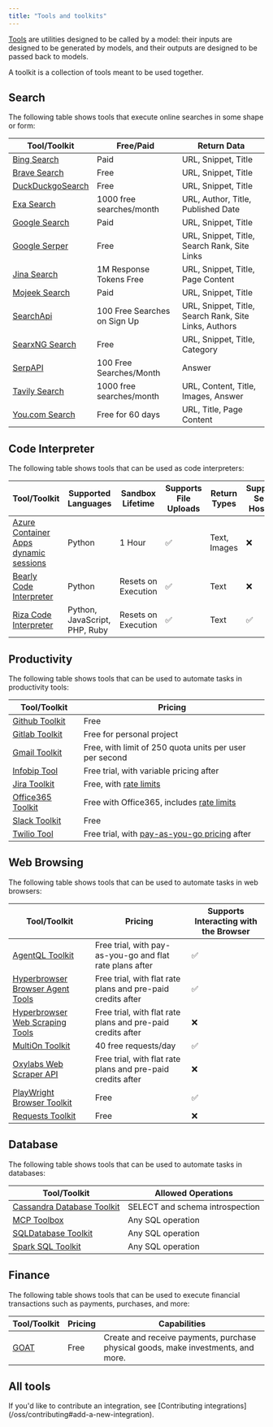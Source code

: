 ```yaml
---
title: "Tools and toolkits"
---
```


[Tools](/oss/langchain/tools) are utilities designed to be called by a model: their inputs are designed to be generated by models, and their outputs are designed to be passed back to models.

A toolkit is a collection of tools meant to be used together.

## Search

The following table shows tools that execute online searches in some shape or form:

| Tool/Toolkit | Free/Paid | Return Data |
|-------------|-----------|-------------|
| [Bing Search](/oss/integrations/tools/bing_search) | Paid | URL, Snippet, Title |
| [Brave Search](/oss/integrations/tools/brave_search) | Free | URL, Snippet, Title |
| [DuckDuckgoSearch](/oss/integrations/tools/ddg) | Free | URL, Snippet, Title |
| [Exa Search](/oss/integrations/tools/exa_search) | 1000 free searches/month | URL, Author, Title, Published Date |
| [Google Search](/oss/integrations/tools/google_search) | Paid | URL, Snippet, Title |
| [Google Serper](/oss/integrations/tools/google_serper) | Free | URL, Snippet, Title, Search Rank, Site Links |
| [Jina Search](/oss/integrations/tools/jina_search) | 1M Response Tokens Free | URL, Snippet, Title, Page Content |
| [Mojeek Search](/oss/integrations/tools/mojeek_search) | Paid | URL, Snippet, Title |
| [SearchApi](/oss/integrations/tools/searchapi) | 100 Free Searches on Sign Up | URL, Snippet, Title, Search Rank, Site Links, Authors |
| [SearxNG Search](/oss/integrations/tools/searx_search) | Free | URL, Snippet, Title, Category |
| [SerpAPI](/oss/integrations/tools/serpapi) | 100 Free Searches/Month | Answer |
| [Tavily Search](/oss/integrations/tools/tavily_search) | 1000 free searches/month | URL, Content, Title, Images, Answer |
| [You.com Search](/oss/integrations/tools/you) | Free for 60 days | URL, Title, Page Content |

## Code Interpreter

The following table shows tools that can be used as code interpreters:

| Tool/Toolkit | Supported Languages | Sandbox Lifetime | Supports File Uploads | Return Types | Supports Self-Hosting |
|-------------|-------------------|-----------------|---------------------|--------------|-------------------|
| [Azure Container Apps dynamic sessions](/oss/integrations/tools/azure_dynamic_sessions) | Python | 1 Hour | ✅ | Text, Images | ❌ |
| [Bearly Code Interpreter](/oss/integrations/tools/bearly) | Python | Resets on Execution | ✅ | Text | ❌ |
| [Riza Code Interpreter](/oss/integrations/tools/riza) | Python, JavaScript, PHP, Ruby | Resets on Execution | ✅ | Text | ✅ |

## Productivity

The following table shows tools that can be used to automate tasks in productivity tools:

| Tool/Toolkit | Pricing |
|-------------|---------|
| [Github Toolkit](/oss/integrations/tools/github) | Free |
| [Gitlab Toolkit](/oss/integrations/tools/gitlab) | Free for personal project |
| [Gmail Toolkit](/oss/integrations/tools/gmail) | Free, with limit of 250 quota units per user per second |
| [Infobip Tool](/oss/integrations/tools/infobip) | Free trial, with variable pricing after |
| [Jira Toolkit](/oss/integrations/tools/jira) | Free, with [rate limits](https://developer.atlassian.com/cloud/jira/platform/rate-limiting/) |
| [Office365 Toolkit](/oss/integrations/tools/office365) | Free with Office365, includes [rate limits](https://learn.microsoft.com/en-us/graph/throttling-limits) |
| [Slack Toolkit](/oss/integrations/tools/slack) | Free |
| [Twilio Tool](/oss/integrations/tools/twilio) | Free trial, with [pay-as-you-go pricing](https://www.twilio.com/en-us/pricing) after |

## Web Browsing

The following table shows tools that can be used to automate tasks in web browsers:

| Tool/Toolkit | Pricing | Supports Interacting with the Browser |
|-------------|---------|---------------------------------------|
| [AgentQL Toolkit](/oss/integrations/tools/agentql) | Free trial, with pay-as-you-go and flat rate plans after | ✅ |
| [Hyperbrowser Browser Agent Tools](/oss/integrations/tools/hyperbrowser_browser_agent_tools) | Free trial, with flat rate plans and pre-paid credits after | ✅ |
| [Hyperbrowser Web Scraping Tools](/oss/integrations/tools/hyperbrowser_web_scraping_tools) | Free trial, with flat rate plans and pre-paid credits after | ❌ |
| [MultiOn Toolkit](/oss/integrations/tools/multion) | 40 free requests/day | ✅ |
| [Oxylabs Web Scraper API](/oss/integrations/tools/oxylabs) | Free trial, with flat rate plans and pre-paid credits after | ❌ |
| [PlayWright Browser Toolkit](/oss/integrations/tools/playwright) | Free | ✅ |
| [Requests Toolkit](/oss/integrations/tools/requests) | Free | ❌ |

## Database

The following table shows tools that can be used to automate tasks in databases:

| Tool/Toolkit | Allowed Operations |
|-------------|-------------------|
| [Cassandra Database Toolkit](/oss/integrations/tools/cassandra_database) | SELECT and schema introspection |
| [MCP Toolbox](/oss/integrations/tools/toolbox) | Any SQL operation |
| [SQLDatabase Toolkit](/oss/integrations/tools/sql_database) | Any SQL operation |
| [Spark SQL Toolkit](/oss/integrations/tools/spark_sql) | Any SQL operation |

## Finance

The following table shows tools that can be used to execute financial transactions such as payments, purchases, and more:

| Tool/Toolkit | Pricing | Capabilities |
|-------------|---------|--------------|
| [GOAT](/oss/integrations/tools/goat) | Free | Create and receive payments, purchase physical goods, make investments, and more. |

## All tools

<Columns cols={3}>
<Card title="ADS4GPTs" icon="link" href="/oss/integrations/tools/ads4gpts" arrow="true" cta="View guide" />
<Card title="AgentQL" icon="link" href="/oss/integrations/tools/agentql" arrow="true" cta="View guide" />
<Card title="AINetwork Toolkit" icon="link" href="/oss/integrations/tools/ainetwork" arrow="true" cta="View guide" />
<Card title="Alpha Vantage" icon="link" href="/oss/integrations/tools/alpha_vantage" arrow="true" cta="View guide" />
<Card title="Amadeus Toolkit" icon="link" href="/oss/integrations/tools/amadeus" arrow="true" cta="View guide" />
<Card title="Anchor Browser" icon="link" href="/oss/integrations/tools/anchor_browser" arrow="true" cta="View guide" />
<Card title="Apify Actor" icon="link" href="/oss/integrations/tools/apify_actors" arrow="true" cta="View guide" />
<Card title="ArXiv" icon="link" href="/oss/integrations/tools/arxiv" arrow="true" cta="View guide" />
<Card title="AskNews" icon="link" href="/oss/integrations/tools/asknews" arrow="true" cta="View guide" />
<Card title="AWS Lambda" icon="link" href="/oss/integrations/tools/awslambda" arrow="true" cta="View guide" />
<Card title="Azure AI Services Toolkit" icon="link" href="/oss/integrations/tools/azure_ai_services" arrow="true" cta="View guide" />
<Card title="Azure Cognitive Services Toolkit" icon="link" href="/oss/integrations/tools/azure_cognitive_services" arrow="true" cta="View guide" />
<Card title="Azure Container Apps Dynamic Sessions" icon="link" href="/oss/integrations/tools/azure_dynamic_sessions" arrow="true" cta="View guide" />
<Card title="Shell (bash)" icon="link" href="/oss/integrations/tools/bash" arrow="true" cta="View guide" />
<Card title="Bearly Code Interpreter" icon="link" href="/oss/integrations/tools/bearly" arrow="true" cta="View guide" />
<Card title="Bing Search" icon="link" href="/oss/integrations/tools/bing_search" arrow="true" cta="View guide" />
<Card title="Bodo DataFrames" icon="link" href="/oss/integrations/tools/bodo" arrow="true" cta="View guide" />
<Card title="Brave Search" icon="link" href="/oss/integrations/tools/brave_search" arrow="true" cta="View guide" />
<Card title="BrightData Web Scraper API" icon="link" href="/oss/integrations/tools/brightdata-webscraperapi" arrow="true" cta="View guide" />
<Card title="BrightData SERP" icon="link" href="/oss/integrations/tools/brightdata_serp" arrow="true" cta="View guide" />
<Card title="BrightData Unlocker" icon="link" href="/oss/integrations/tools/brightdata_unlocker" arrow="true" cta="View guide" />
<Card title="Cassandra Database Toolkit" icon="link" href="/oss/integrations/tools/cassandra_database" arrow="true" cta="View guide" />
<Card title="CDP" icon="link" href="/oss/integrations/tools/cdp_agentkit" arrow="true" cta="View guide" />
<Card title="ChatGPT Plugins" icon="link" href="/oss/integrations/tools/chatgpt_plugins" arrow="true" cta="View guide" />
<Card title="ClickUp Toolkit" icon="link" href="/oss/integrations/tools/clickup" arrow="true" cta="View guide" />
<Card title="Cogniswitch Toolkit" icon="link" href="/oss/integrations/tools/cogniswitch" arrow="true" cta="View guide" />
<Card title="Compass DeFi Toolkit" icon="link" href="/oss/integrations/tools/compass" arrow="true" cta="View guide" />
<Card title="Connery Toolkit" icon="link" href="/oss/integrations/tools/connery" arrow="true" cta="View guide" />
<Card title="Dall-E Image Generator" icon="link" href="/oss/integrations/tools/dalle_image_generator" arrow="true" cta="View guide" />
<Card title="Dappier" icon="link" href="/oss/integrations/tools/dappier" arrow="true" cta="View guide" />
<Card title="Databricks Unity Catalog" icon="link" href="/oss/integrations/tools/databricks" arrow="true" cta="View guide" />
<Card title="DataForSEO" icon="link" href="/oss/integrations/tools/dataforseo" arrow="true" cta="View guide" />
<Card title="Dataherald" icon="link" href="/oss/integrations/tools/dataherald" arrow="true" cta="View guide" />
<Card title="DuckDuckGo Search" icon="link" href="/oss/integrations/tools/ddg" arrow="true" cta="View guide" />
<Card title="Discord" icon="link" href="/oss/integrations/tools/discord" arrow="true" cta="View guide" />
<Card title="E2B Data Analysis" icon="link" href="/oss/integrations/tools/e2b_data_analysis" arrow="true" cta="View guide" />
<Card title="Eden AI" icon="link" href="/oss/integrations/tools/edenai_tools" arrow="true" cta="View guide" />
<Card title="ElevenLabs Text2Speech" icon="link" href="/oss/integrations/tools/eleven_labs_tts" arrow="true" cta="View guide" />
<Card title="Exa Search" icon="link" href="/oss/integrations/tools/exa_search" arrow="true" cta="View guide" />
<Card title="File System" icon="link" href="/oss/integrations/tools/filesystem" arrow="true" cta="View guide" />
<Card title="Financial Datasets Toolkit" icon="link" href="/oss/integrations/tools/financial_datasets" arrow="true" cta="View guide" />
<Card title="FMP Data" icon="link" href="/oss/integrations/tools/fmp-data" arrow="true" cta="View guide" />
<Card title="Github Toolkit" icon="link" href="/oss/integrations/tools/github" arrow="true" cta="View guide" />
<Card title="Gitlab Toolkit" icon="link" href="/oss/integrations/tools/gitlab" arrow="true" cta="View guide" />
<Card title="Gmail Toolkit" icon="link" href="/oss/integrations/tools/gmail" arrow="true" cta="View guide" />
<Card title="GOAT" icon="link" href="/oss/integrations/tools/goat" arrow="true" cta="View guide" />
<Card title="Golden Query" icon="link" href="/oss/integrations/tools/golden_query" arrow="true" cta="View guide" />
<Card title="Google Books" icon="link" href="/oss/integrations/tools/google_books" arrow="true" cta="View guide" />
<Card title="Google Calendar Toolkit" icon="link" href="/oss/integrations/tools/google_calendar" arrow="true" cta="View guide" />
<Card title="Google Cloud Text-to-Speech" icon="link" href="/oss/integrations/tools/google_cloud_texttospeech" arrow="true" cta="View guide" />
<Card title="Google Drive" icon="link" href="/oss/integrations/tools/google_drive" arrow="true" cta="View guide" />
<Card title="Google Finance" icon="link" href="/oss/integrations/tools/google_finance" arrow="true" cta="View guide" />
<Card title="Google Imagen" icon="link" href="/oss/integrations/tools/google_imagen" arrow="true" cta="View guide" />
<Card title="Google Jobs" icon="link" href="/oss/integrations/tools/google_jobs" arrow="true" cta="View guide" />
<Card title="Google Lens" icon="link" href="/oss/integrations/tools/google_lens" arrow="true" cta="View guide" />
<Card title="Google Places" icon="link" href="/oss/integrations/tools/google_places" arrow="true" cta="View guide" />
<Card title="Google Scholar" icon="link" href="/oss/integrations/tools/google_scholar" arrow="true" cta="View guide" />
<Card title="Google Search" icon="link" href="/oss/integrations/tools/google_search" arrow="true" cta="View guide" />
<Card title="Google Serper" icon="link" href="/oss/integrations/tools/google_serper" arrow="true" cta="View guide" />
<Card title="Google Trends" icon="link" href="/oss/integrations/tools/google_trends" arrow="true" cta="View guide" />
<Card title="Gradio" icon="link" href="/oss/integrations/tools/gradio_tools" arrow="true" cta="View guide" />
<Card title="GraphQL" icon="link" href="/oss/integrations/tools/graphql" arrow="true" cta="View guide" />
<Card title="HuggingFace Hub Tools" icon="link" href="/oss/integrations/tools/huggingface_tools" arrow="true" cta="View guide" />
<Card title="Human as a Tool" icon="link" href="/oss/integrations/tools/human_tools" arrow="true" cta="View guide" />
<Card title="Hyperbrowser Browser Agent Tools" icon="link" href="/oss/integrations/tools/hyperbrowser_browser_agent_tools" arrow="true" cta="View guide" />
<Card title="Hyperbrowser Web Scraping Tools" icon="link" href="/oss/integrations/tools/hyperbrowser_web_scraping_tools" arrow="true" cta="View guide" />
<Card title="IBM watsonx.ai" icon="link" href="/oss/integrations/tools/ibm_watsonx" arrow="true" cta="View guide" />
<Card title="IFTTT WebHooks" icon="link" href="/oss/integrations/tools/ifttt" arrow="true" cta="View guide" />
<Card title="Infobip" icon="link" href="/oss/integrations/tools/infobip" arrow="true" cta="View guide" />
<Card title="Ionic Shopping Tool" icon="link" href="/oss/integrations/tools/ionic_shopping" arrow="true" cta="View guide" />
<Card title="Jenkins" icon="link" href="/oss/integrations/tools/jenkins" arrow="true" cta="View guide" />
<Card title="Jina Search" icon="link" href="/oss/integrations/tools/jina_search" arrow="true" cta="View guide" />
<Card title="Jira Toolkit" icon="link" href="/oss/integrations/tools/jira" arrow="true" cta="View guide" />
<Card title="JSON Toolkit" icon="link" href="/oss/integrations/tools/json" arrow="true" cta="View guide" />
<Card title="Lemon Agent" icon="link" href="/oss/integrations/tools/lemonai" arrow="true" cta="View guide" />
<Card title="Linkup Search Tool" icon="link" href="/oss/integrations/tools/linkup_search" arrow="true" cta="View guide" />
<Card title="Memgraph" icon="link" href="/oss/integrations/tools/memgraph" arrow="true" cta="View guide" />
<Card title="Memorize" icon="link" href="/oss/integrations/tools/memorize" arrow="true" cta="View guide" />
<Card title="Mojeek Search" icon="link" href="/oss/integrations/tools/mojeek_search" arrow="true" cta="View guide" />
<Card title="MultiOn Toolkit" icon="link" href="/oss/integrations/tools/multion" arrow="true" cta="View guide" />
<Card title="NASA Toolkit" icon="link" href="/oss/integrations/tools/nasa" arrow="true" cta="View guide" />
<Card title="Naver Search" icon="link" href="/oss/integrations/tools/naver_search" arrow="true" cta="View guide" />
<Card title="Nuclia Understanding" icon="link" href="/oss/integrations/tools/nuclia" arrow="true" cta="View guide" />
<Card title="NVIDIA Riva" icon="link" href="/oss/integrations/tools/nvidia_riva" arrow="true" cta="View guide" />
<Card title="Office365 Toolkit" icon="link" href="/oss/integrations/tools/office365" arrow="true" cta="View guide" />
<Card title="OpenAPI Toolkit" icon="link" href="/oss/integrations/tools/openapi" arrow="true" cta="View guide" />
<Card title="Natural Language API Toolkits" icon="link" href="/oss/integrations/tools/openapi_nla" arrow="true" cta="View guide" />
<Card title="OpenGradient" icon="link" href="/oss/integrations/tools/opengradient_toolkit" arrow="true" cta="View guide" />
<Card title="OpenWeatherMap" icon="link" href="/oss/integrations/tools/openweathermap" arrow="true" cta="View guide" />
<Card title="Oracle AI Vector Search" icon="link" href="/oss/integrations/tools/oracleai" arrow="true" cta="View guide" />
<Card title="Oxylabs" icon="link" href="/oss/integrations/tools/oxylabs" arrow="true" cta="View guide" />
<Card title="Pandas Dataframe" icon="link" href="/oss/integrations/tools/pandas" arrow="true" cta="View guide" />
<Card title="Passio NutritionAI" icon="link" href="/oss/integrations/tools/passio_nutrition_ai" arrow="true" cta="View guide" />
<Card title="Permit" icon="link" href="/oss/integrations/tools/permit" arrow="true" cta="View guide" />
<Card title="PlayWright Browser Toolkit" icon="link" href="/oss/integrations/tools/playwright" arrow="true" cta="View guide" />
<Card title="Polygon IO Toolkit" icon="link" href="/oss/integrations/tools/polygon" arrow="true" cta="View guide" />
<Card title="PowerBI Toolkit" icon="link" href="/oss/integrations/tools/powerbi" arrow="true" cta="View guide" />
<Card title="Prolog" icon="link" href="/oss/integrations/tools/prolog_tool" arrow="true" cta="View guide" />
<Card title="PubMed" icon="link" href="/oss/integrations/tools/pubmed" arrow="true" cta="View guide" />
<Card title="Python REPL" icon="link" href="/oss/integrations/tools/python" arrow="true" cta="View guide" />
<Card title="Reddit Search" icon="link" href="/oss/integrations/tools/reddit_search" arrow="true" cta="View guide" />
<Card title="Requests Toolkit" icon="link" href="/oss/integrations/tools/requests" arrow="true" cta="View guide" />
<Card title="Riza Code Interpreter" icon="link" href="/oss/integrations/tools/riza" arrow="true" cta="View guide" />
<Card title="Robocorp Toolkit" icon="link" href="/oss/integrations/tools/robocorp" arrow="true" cta="View guide" />
<Card title="Salesforce" icon="link" href="/oss/integrations/tools/salesforce" arrow="true" cta="View guide" />
<Card title="SceneXplain" icon="link" href="/oss/integrations/tools/sceneXplain" arrow="true" cta="View guide" />
<Card title="ScrapeGraph" icon="link" href="/oss/integrations/tools/scrapegraph" arrow="true" cta="View guide" />
<Card title="Scrapeless Crawl" icon="link" href="/oss/integrations/tools/scrapeless_crawl" arrow="true" cta="View guide" />
<Card title="Scrapeless Scraping API" icon="link" href="/oss/integrations/tools/scrapeless_scraping_api" arrow="true" cta="View guide" />
<Card title="Scrapeless Universal Scraping" icon="link" href="/oss/integrations/tools/scrapeless_universal_scraping" arrow="true" cta="View guide" />
<Card title="SearchApi" icon="link" href="/oss/integrations/tools/searchapi" arrow="true" cta="View guide" />
<Card title="SearxNG Search" icon="link" href="/oss/integrations/tools/searx_search" arrow="true" cta="View guide" />
<Card title="Semantic Scholar API" icon="link" href="/oss/integrations/tools/semanticscholar" arrow="true" cta="View guide" />
<Card title="SerpAPI" icon="link" href="/oss/integrations/tools/serpapi" arrow="true" cta="View guide" />
<Card title="Slack Toolkit" icon="link" href="/oss/integrations/tools/slack" arrow="true" cta="View guide" />
<Card title="Spark SQL Toolkit" icon="link" href="/oss/integrations/tools/spark_sql" arrow="true" cta="View guide" />
<Card title="SQLDatabase Toolkit" icon="link" href="/oss/integrations/tools/sql_database" arrow="true" cta="View guide" />
<Card title="StackExchange" icon="link" href="/oss/integrations/tools/stackexchange" arrow="true" cta="View guide" />
<Card title="Steam Toolkit" icon="link" href="/oss/integrations/tools/steam" arrow="true" cta="View guide" />
<Card title="Stripe" icon="link" href="/oss/integrations/tools/stripe" arrow="true" cta="View guide" />
<Card title="Tableau" icon="link" href="/oss/integrations/tools/tableau" arrow="true" cta="View guide" />
<Card title="Taiga" icon="link" href="/oss/integrations/tools/taiga" arrow="true" cta="View guide" />
<Card title="Tavily Extract" icon="link" href="/oss/integrations/tools/tavily_extract" arrow="true" cta="View guide" />
<Card title="Tavily Search" icon="link" href="/oss/integrations/tools/tavily_search" arrow="true" cta="View guide" />
<Card title="Tilores" icon="link" href="/oss/integrations/tools/tilores" arrow="true" cta="View guide" />
<Card title="MCP Toolbox" icon="link" href="/oss/integrations/tools/toolbox" arrow="true" cta="View guide" />
<Card title="Twilio" icon="link" href="/oss/integrations/tools/twilio" arrow="true" cta="View guide" />
<Card title="Upstage" icon="link" href="/oss/integrations/tools/upstage_groundedness_check" arrow="true" cta="View guide" />
<Card title="Valthera" icon="link" href="/oss/integrations/tools/valthera" arrow="true" cta="View guide" />
<Card title="ValyuContext" icon="link" href="/oss/integrations/tools/valyu_search" arrow="true" cta="View guide" />
<Card title="Vectara" icon="link" href="/oss/integrations/tools/vectara" arrow="true" cta="View guide" />
<Card title="Wikidata" icon="link" href="/oss/integrations/tools/wikidata" arrow="true" cta="View guide" />
<Card title="Wikipedia" icon="link" href="/oss/integrations/tools/wikipedia" arrow="true" cta="View guide" />
<Card title="Wolfram Alpha" icon="link" href="/oss/integrations/tools/wolfram_alpha" arrow="true" cta="View guide" />
<Card title="WRITER Tools" icon="link" href="/oss/integrations/tools/writer" arrow="true" cta="View guide" />
<Card title="Yahoo Finance News" icon="link" href="/oss/integrations/tools/yahoo_finance_news" arrow="true" cta="View guide" />
<Card title="You.com Search" icon="link" href="/oss/integrations/tools/you" arrow="true" cta="View guide" />
<Card title="YouTube" icon="link" href="/oss/integrations/tools/youtube" arrow="true" cta="View guide" />
<Card title="Zapier Natural Language Actions" icon="link" href="/oss/integrations/tools/zapier" arrow="true" cta="View guide" />
<Card title="ZenGuard AI" icon="link" href="/oss/integrations/tools/zenguard" arrow="true" cta="View guide" />
</Columns>

<Info>
    If you'd like to contribute an integration, see [Contributing integrations](/oss/contributing#add-a-new-integration).
</Info>
